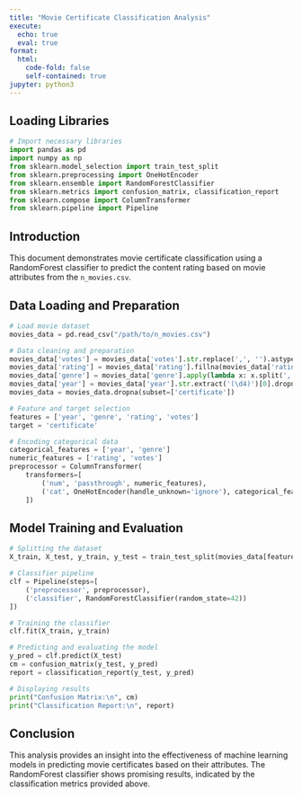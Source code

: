 ```yaml
---
title: "Movie Certificate Classification Analysis"
execute: 
  echo: true
  eval: true
format:
  html:
    code-fold: false
    self-contained: true
jupyter: python3
---
```


## Loading Libraries

```python
# Import necessary libraries
import pandas as pd
import numpy as np
from sklearn.model_selection import train_test_split
from sklearn.preprocessing import OneHotEncoder
from sklearn.ensemble import RandomForestClassifier
from sklearn.metrics import confusion_matrix, classification_report
from sklearn.compose import ColumnTransformer
from sklearn.pipeline import Pipeline
```

## Introduction

This document demonstrates movie certificate classification using a RandomForest classifier to predict the content rating based on movie attributes from the `n_movies.csv`.

## Data Loading and Preparation

```python
# Load movie dataset
movies_data = pd.read_csv("/path/to/n_movies.csv")

# Data cleaning and preparation
movies_data['votes'] = movies_data['votes'].str.replace(',', '').astype(float).fillna(0).astype(int)
movies_data['rating'] = movies_data['rating'].fillna(movies_data['rating'].median())
movies_data['genre'] = movies_data['genre'].apply(lambda x: x.split(',')[0] if pd.notnull(x) else 'Unknown')
movies_data['year'] = movies_data['year'].str.extract('(\d4)')[0].dropna().astype(int)  # Ensure year column is cleaned effectively
movies_data = movies_data.dropna(subset=['certificate'])

# Feature and target selection
features = ['year', 'genre', 'rating', 'votes']
target = 'certificate'

# Encoding categorical data
categorical_features = ['year', 'genre']
numeric_features = ['rating', 'votes']
preprocessor = ColumnTransformer(
    transformers=[
        ('num', 'passthrough', numeric_features),
        ('cat', OneHotEncoder(handle_unknown='ignore'), categorical_features)
    ])
```

## Model Training and Evaluation

```python
# Splitting the dataset
X_train, X_test, y_train, y_test = train_test_split(movies_data[features], movies_data[target], test_size=0.2, random_state=42)

# Classifier pipeline
clf = Pipeline(steps=[
    ('preprocessor', preprocessor),
    ('classifier', RandomForestClassifier(random_state=42))
])

# Training the classifier
clf.fit(X_train, y_train)

# Predicting and evaluating the model
y_pred = clf.predict(X_test)
cm = confusion_matrix(y_test, y_pred)
report = classification_report(y_test, y_pred)

# Displaying results
print("Confusion Matrix:\n", cm)
print("Classification Report:\n", report)
```

## Conclusion

This analysis provides an insight into the effectiveness of machine learning models in predicting movie certificates based on their attributes. The RandomForest classifier shows promising results, indicated by the classification metrics provided above.

